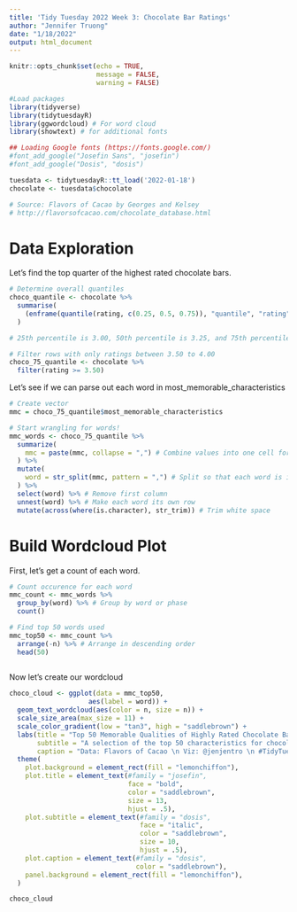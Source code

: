 ```yaml
---
title: 'Tidy Tuesday 2022 Week 3: Chocolate Bar Ratings'
author: "Jennifer Truong"
date: "1/18/2022"
output: html_document
---
```


```r
knitr::opts_chunk$set(echo = TRUE,
                      message = FALSE,
                      warning = FALSE)

#Load packages
library(tidyverse)
library(tidytuesdayR)
library(ggwordcloud) # For word cloud
library(showtext) # for additional fonts

## Loading Google fonts (https://fonts.google.com/)
#font_add_google("Josefin Sans", "josefin")
#font_add_google("Dosis", "dosis")
```

```r
tuesdata <- tidytuesdayR::tt_load('2022-01-18')
chocolate <- tuesdata$chocolate

# Source: Flavors of Cacao by Georges and Kelsey
# http://flavorsofcacao.com/chocolate_database.html
```

# Data Exploration

Let's find the top quarter of the highest rated chocolate bars.

```r
# Determine overall quantiles
choco_quantile <- chocolate %>%
  summarise(
    (enframe(quantile(rating, c(0.25, 0.5, 0.75)), "quantile", "rating"))
  )

# 25th percentile is 3.00, 50th percentile is 3.25, and 75th percentile is 3.50

# Filter rows with only ratings between 3.50 to 4.00
choco_75_quantile <- chocolate %>%
  filter(rating >= 3.50)
```

Let's see if we can parse out each word in most_memorable_characteristics
```r
# Create vector
mmc = choco_75_quantile$most_memorable_characteristics

# Start wrangling for words!
mmc_words <- choco_75_quantile %>%
  summarize(
    mmc = paste(mmc, collapse = ",") # Combine values into one cell for easier wrangling
  ) %>%
  mutate(
    word = str_split(mmc, pattern = ",") # Split so that each word is in a row
  ) %>%
  select(word) %>% # Remove first column
  unnest(word) %>% # Make each word its own row
  mutate(across(where(is.character), str_trim)) # Trim white space

```

# Build Wordcloud Plot

First, let's get a count of each word.

```r
# Count occurence for each word
mmc_count <- mmc_words %>%
  group_by(word) %>% # Group by word or phase
  count() 

# Find top 50 words used
mmc_top50 <- mmc_count %>% 
  arrange(-n) %>% # Arrange in descending order
  head(50)
  
```

Now let's create our wordcloud
```r
choco_cloud <- ggplot(data = mmc_top50,
                    aes(label = word)) +
  geom_text_wordcloud(aes(color = n, size = n)) +
  scale_size_area(max_size = 11) +
  scale_color_gradient(low = "tan3", high = "saddlebrown") +
  labs(title = "Top 50 Memorable Qualities of Highly Rated Chocolate Bars",
       subtitle = "A selection of the top 50 characteristics for chocolate bars with a rating of at least 3.50.",
       caption = "Data: Flavors of Cacao \n Viz: @jenjentro \n #TidyTuesday 2022 W3") +
  theme(
    plot.background = element_rect(fill = "lemonchiffon"),
    plot.title = element_text(#family = "josefin",
                              face = "bold", 
                              color = "saddlebrown", 
                              size = 13,
                              hjust = .5),
    plot.subtitle = element_text(#family = "dosis",
                                 face = "italic", 
                                 color = "saddlebrown", 
                                 size = 10, 
                                 hjust = .5),
    plot.caption = element_text(#family = "dosis",
                                color = "saddlebrown"),
    panel.background = element_rect(fill = "lemonchiffon"),
  )

choco_cloud
```

